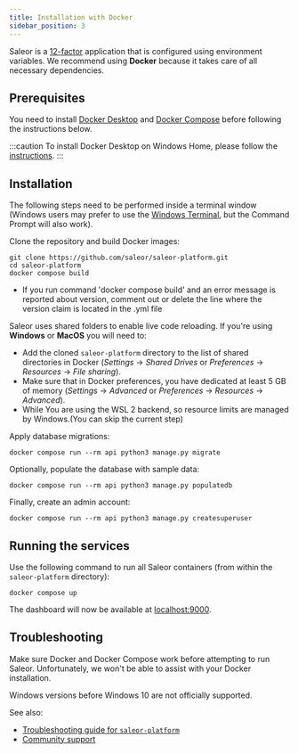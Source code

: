 ```yaml
---
title: Installation with Docker
sidebar_position: 3
---
```


Saleor is a [12-factor](https://12factor.net) application that is configured using environment variables. We recommend using **Docker** because it takes care of all necessary dependencies.

## Prerequisites

You need to install [Docker Desktop](https://www.docker.com/products/docker-desktop) and [Docker Compose](https://docs.docker.com/compose/install/) before following the instructions below.

:::caution
To install Docker Desktop on Windows Home, please follow the [instructions](https://docs.docker.com/docker-for-windows/install-windows-home/).
:::

## Installation

The following steps need to be performed inside a terminal window (Windows users may prefer to use the [Windows Terminal](https://aka.ms/windowsterminal), but the Command Prompt will also work).

Clone the repository and build Docker images:

```shell
git clone https://github.com/saleor/saleor-platform.git
cd saleor-platform
docker compose build
```
- If you run command 'docker compose build' and an error message is reported about version, comment out or delete the line where the version claim is located in the .yml file

Saleor uses shared folders to enable live code reloading. If you're using **Windows** or **MacOS** you will need to:

- Add the cloned `saleor-platform` directory to the list of shared directories in Docker (_Settings_ -> _Shared Drives_ or _Preferences_ -> _Resources_ -> _File sharing_).
- Make sure that in Docker preferences, you have dedicated at least 5 GB of memory (_Settings_ -> _Advanced_ or _Preferences_ -> _Resources_ -> _Advanced_).
- While You are using the WSL 2 backend, so resource limits are managed by Windows.(You can skip the current step)

Apply database migrations:

```shell
docker compose run --rm api python3 manage.py migrate
```

Optionally, populate the database with sample data:

```shell
docker compose run --rm api python3 manage.py populatedb
```

Finally, create an admin account:

```shell
docker compose run --rm api python3 manage.py createsuperuser
```

## Running the services

Use the following command to run all Saleor containers (from within the `saleor-platform` directory):

```shell
docker compose up
```

The dashboard will now be available at [localhost:9000](http://localhost:9000).

## Troubleshooting

Make sure Docker and Docker Compose work before attempting to run Saleor. Unfortunately, we won't be able to assist with your Docker installation.

Windows versions before Windows 10 are not officially supported.

See also:

- [Troubleshooting guide for `saleor-platform`](https://github.com/saleor/saleor-platform/blob/main/README.md#troubleshooting)
- [Community support](developer/community/support.mdx)
